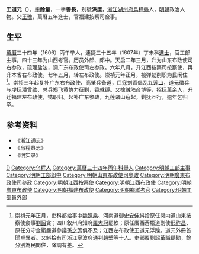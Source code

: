 '''王道元'''（{{bd|?||?|catIdx=W王}}），[[表字|字]]'''餘量'''，一字'''善長'''，别號'''洪厓'''，[[浙江|浙江]][[湖州府|湖州府]][[烏程縣|烏程縣]]人，[[明朝|明朝]]政治人物。父[[王豫|王豫]]，萬曆五年進士，官福建按察司佥事。

== 生平 ==
[[萬曆|萬曆]]三十四年（1606）丙午举人，連捷三十五年（1607年）丁未科[[進士|進士]]，官工部主事，四十三年为山西考官。历员外郎、郎中。天启二年三月，升为山东布政使司右参政，疏理盐法，调广东布政使司左参政。六年八月，升江西按察司按察使，再升本省右布政使。七年五月，转左布政使。崇禎元年正月，被弹劾削职为民闲住<ref>崇禎元年正月，吏科都給事中[[魏照乘|魏照乘]]、河南道御史[[安伸|安伸]]紏拾原任関内道山東按察使僉事[[劉詔|劉詔]]貪；四川敘州府知府[[羅大冠|羅大冠]]罷軟；原任廣西蒼梧道副使[[邢祚昌|邢祚昌]]、原任分守金衢嚴道參議[[孫之芳|孫之芳]]俱不及；江西左布政使王道元浮躁。道元外冊首聞卓異者。又紏拾有司浙江寧波府通判趙壁等十人。吏部覆劉詔革職聽勘，餘分別為民閒住，降調有差。</ref>。崇祯三年起复补广东右布政使、高肇兵备道，巨寇刘香倡乱[[九莲山|九莲山]]，道元徵兵与虔抚[[潘曾纮|潘曾纮]]、总兵[[郑芝龙|郑飞黄]]协力征剿，香就缚。又擒贼陆彦博等，招抚萬余人，升迁福建左布政使，镌职归。起补广东参政，九莲诸山寇起，剿抚互行，逾年乞归卒。

==参考资料==
{{reflist}}
* 《浙江通志》
* 《乌程县志》
* 《明实录》

{{萬曆三十五年丁未科殿試金榜}}

{{Authority control}}

{{DEFAULTSORT:Wang王}}
[[Category:王姓|D]]
[[Category:乌程人|Category:乌程人]]
[[Category:萬曆三十四年丙午科舉人|Category:萬曆三十四年丙午科舉人]]
[[Category:明朝工部主事|Category:明朝工部主事]]
[[Category:明朝工部郎中|Category:明朝工部郎中]]
[[Category:明朝山東布政使司參政|Category:明朝山東布政使司參政]]
[[Category:明朝廣東布政使司參政|Category:明朝廣東布政使司參政]]
[[Category:明朝江西按察使|Category:明朝江西按察使]]
[[Category:明朝江西布政使|Category:明朝江西布政使]]
[[Category:明朝廣東布政使|Category:明朝廣東布政使]]
[[Category:明朝福建布政使|Category:明朝福建布政使]]
[[Category:明朝鄉試考官|Category:明朝鄉試考官]]
[[Category:明朝工部員外郎|Category:明朝工部員外郎]]


{{明朝人小作品}}